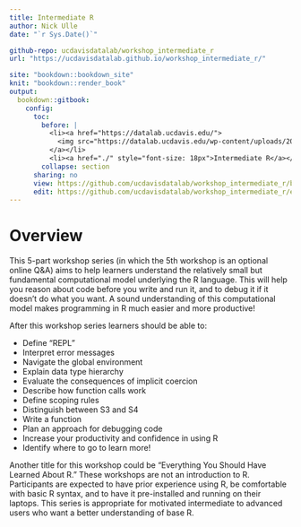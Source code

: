 ```yaml
---
title: Intermediate R
author: Nick Ulle
date: "`r Sys.Date()`"

github-repo: ucdavisdatalab/workshop_intermediate_r
url: "https://ucdavisdatalab.github.io/workshop_intermediate_r/"

site: "bookdown::bookdown_site"
knit: "bookdown::render_book"
output:
  bookdown::gitbook:
    config:
      toc:
        before: |
          <li><a href="https://datalab.ucdavis.edu/">
            <img src="https://datalab.ucdavis.edu/wp-content/uploads/2019/07/datalab-logo-full-color-rgb-1.png" style="height: 100%; width: 100%; object-fit: contain" />
          </a></li>
          <li><a href="./" style="font-size: 18px">Intermediate R</a></li>
        collapse: section
      sharing: no
      view: https://github.com/ucdavisdatalab/workshop_intermediate_r/blob/master/%s
      edit: https://github.com/ucdavisdatalab/workshop_intermediate_r/edit/master/%s
---
```


# Overview {-}

This 5-part workshop series (in which the 5th workshop is an optional online
Q&A) aims to help learners understand the relatively small but fundamental
computational model underlying the R language. This will help you reason about
code before you write and run it, and to debug it if it doesn’t do what you
want. A sound understanding of this computational model makes programming in R
much easier and more productive!

After this workshop series learners should be able to:

* Define "REPL"
* Interpret error messages
* Navigate the global environment
* Explain data type hierarchy
* Evaluate the consequences of implicit coercion
* Describe how function calls work
* Define scoping rules
* Distinguish between S3 and S4
* Write a function
* Plan an approach for debugging code
* Increase your productivity and confidence in using R
* Identify where to go to learn more!

Another title for this workshop could be “Everything You Should Have Learned
About R.” These workshops are not an introduction to R. Participants are
expected to have prior experience using R, be comfortable with basic R syntax,
and to have it pre-installed and running on their laptops. This series is
appropriate for motivated intermediate to advanced users who want a better
understanding of base R.
